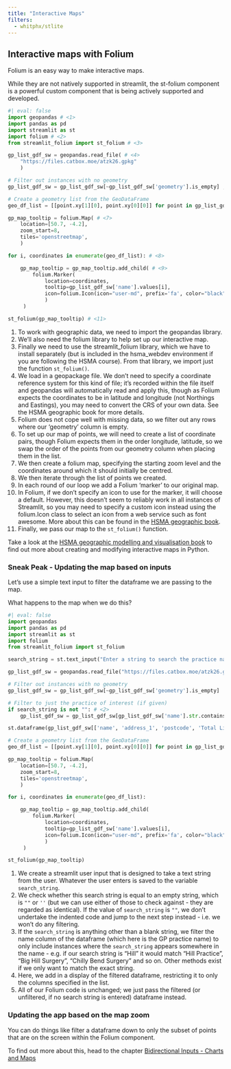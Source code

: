 ```yaml
---
title: "Interactive Maps"
filters:
  - whitphx/stlite
---
```


## Interactive maps with Folium

Folium is an easy way to make interactive maps.

While they are not natively supported in streamlit, the st-folium component is a powerful custom component that is being actively supported and developed.

```python
#| eval: false
import geopandas # <1>
import pandas as pd
import streamlit as st
import folium # <2>
from streamlit_folium import st_folium # <3>

gp_list_gdf_sw = geopandas.read_file( # <4>
    "https://files.catbox.moe/atzk26.gpkg"
    )

# Filter out instances with no geometry
gp_list_gdf_sw = gp_list_gdf_sw[~gp_list_gdf_sw['geometry'].is_empty] , # <5>

# Create a geometry list from the GeoDataFrame
geo_df_list = [[point.xy[1][0], point.xy[0][0]] for point in gp_list_gdf_sw.geometry] # <6>

gp_map_tooltip = folium.Map( # <7>
    location=[50.7, -4.2],
    zoom_start=8,
    tiles='openstreetmap',
    )

for i, coordinates in enumerate(geo_df_list): # <8>

    gp_map_tooltip = gp_map_tooltip.add_child( # <9>
        folium.Marker(
            location=coordinates,
            tooltip=gp_list_gdf_sw['name'].values[i],
            icon=folium.Icon(icon="user-md", prefix='fa', color="black") # <10>
            )
     )

st_folium(gp_map_tooltip) # <11>

```

1. To work with geographic data, we need to import the geopandas library.
2. We'll also need the folium library to help set up our interactive map.
3. Finally we need to use the streamlit_folium library, which we have to install separately (but is included in the hsma_webdev environment if you are following the HSMA course). From that library, we import just the function `st_folium()`.
4. We load in a geopackage file. We don't need to specify a coordinate reference system for this kind of file; it's recorded within the file itself and geopandas will automatically read and apply this, though as Folium expects the coordinates to be in latitude and longitude (not Northings and Eastings), you may need to convert the CRS of your own data. See the HSMA geographic book for more details.
5. Folium does not cope well with missing data, so we filter out any rows where our 'geometry' column is empty.
6. To set up our map of points, we will need to create a list of coordinate pairs, though Folium expects them in the order longitude, latitude, so we swap the order of the points from our geometry column when placing them in the list.
7. We then create a folium map, specifying the starting zoom level and the coordinates around which it should initially be centred.
8. We then iterate through the list of points we created.
9. In each round of our loop we add a Folium 'marker' to our original map.
10. In Folium, if we don't specify an icon to use for the marker, it will choose a default. However, this doesn't seem to reliably work in all instances of Streamlit, so you may need to specify a custom icon instead using the folium.Icon class to select an icon from a web service such as font awesome. More about this can be found in the [HSMA geographic book](https://hsma-programme.github.io/hsma6_geographic_optimisation_and_visualisation_book/python_geopandas_folium_point_data.html#web-markers).
11. Finally, we pass our map to the `st_folium()` function.

<!-- ```{stlite-python}
import micropip
await micropip.install("geopandas")
await micropip.install("streamlit-folium")
import geopandas
import pandas as pd
import matplotlib.pyplot as plt
import streamlit as st
import folium
from streamlit_folium import st_folium

gp_list_gdf_sw = geopandas.read_file("https://files.catbox.moe/atzk26.gpkg")

# Filter out instances with no geometry
gp_list_gdf_sw = gp_list_gdf_sw[~gp_list_gdf_sw['geometry'].is_empty]

# Create a geometry list from the GeoDataFrame
geo_df_list = [[point.xy[1][0], point.xy[0][0]] for point in gp_list_gdf_sw.geometry]

gp_map_tooltip = folium.Map(
    location=[50.7, -4.2],
    zoom_start=8,
    tiles='openstreetmap',
    )

for i, coordinates in enumerate(geo_df_list):

    gp_map_tooltip = gp_map_tooltip.add_child(
        folium.Marker(
            location=coordinates,
            tooltip=gp_list_gdf_sw['name'].values[i],
            icon=folium.Icon(icon="user-md", prefix='fa', color="black")
            )
     )

st_folium(gp_map_tooltip)

``` -->

:::{.callout-tip}
Take a look at the [HSMA geographic modelling and visualisation book](https://hsma-programme.github.io/hsma6_geographic_optimisation_and_visualisation_book/python_geopandas_folium_intro.html) to find out more about creating and modifying interactive maps in Python.
:::

### Sneak Peak - Updating the map based on inputs

Let's use a simple text input to filter the dataframe we are passing to the map.

What happens to the map when we do this?

```python
#| eval: false
import geopandas
import pandas as pd
import streamlit as st
import folium
from streamlit_folium import st_folium

search_string = st.text_input("Enter a string to search the practice name field by") # <1>

gp_list_gdf_sw = geopandas.read_file("https://files.catbox.moe/atzk26.gpkg")

# Filter out instances with no geometry
gp_list_gdf_sw = gp_list_gdf_sw[~gp_list_gdf_sw['geometry'].is_empty]

# Filter to just the practice of interest (if given)
if search_string is not "": # <2>
    gp_list_gdf_sw = gp_list_gdf_sw[gp_list_gdf_sw['name'].str.contains(search_string.upper())] # <3>

st.dataframe(gp_list_gdf_sw[['name', 'address_1', 'postcode', 'Total List Size']]) # <4>

# Create a geometry list from the GeoDataFrame
geo_df_list = [[point.xy[1][0], point.xy[0][0]] for point in gp_list_gdf_sw.geometry] # <5>

gp_map_tooltip = folium.Map(
    location=[50.7, -4.2],
    zoom_start=8,
    tiles='openstreetmap',
    )

for i, coordinates in enumerate(geo_df_list):

    gp_map_tooltip = gp_map_tooltip.add_child(
        folium.Marker(
            location=coordinates,
            tooltip=gp_list_gdf_sw['name'].values[i],
            icon=folium.Icon(icon="user-md", prefix='fa', color="black")
            )
     )

st_folium(gp_map_tooltip)

```

1. We create a streamlit user input that is designed to take a text string from the user. Whatever the user enters is saved to the variable `search_string`.
2. We check whether this search string is equal to an empty string, which is `""` or `''` (but we can use either of those to check against - they are regarded as identical). If the value of `search_string` is `""`, we don't undertake the indented code and jump to the next step instead - i.e. we won't do any filtering.
3. If the `search_string` is anything other than a blank string, we filter the name column of the dataframe (which here is the GP practice name) to only include instances where the `search_string` appears somewhere in the name - e.g. if our search string is "Hill" it would match "Hill Practice", "Big Hill Surgery", "Chilly Bend Surgery" and so on. Other methods exist if we only want to match the exact string.
4. Here, we add in a display of the filtered dataframe, restricting it to only the columns specified in the list.
5. All of our Folium code is unchanged; we just pass the filtered (or unfiltered, if no search string is entered) dataframe instead.

<!-- ```{stlite-python}
import micropip
await micropip.install("geopandas")
await micropip.install("streamlit-folium")
import geopandas
import pandas as pd
import matplotlib.pyplot as plt
import streamlit as st
import folium
from streamlit_folium import st_folium

search_string = st.text_input("Enter a string to search the practice name field by")

gp_list_gdf_sw = geopandas.read_file("https://files.catbox.moe/atzk26.gpkg")

# Filter out instances with no geometry
gp_list_gdf_sw = gp_list_gdf_sw[~gp_list_gdf_sw['geometry'].is_empty]

# Filter to just the practice of interest (if given)
if search_string is not None:
    gp_list_gdf_sw = gp_list_gdf_sw[gp_list_gdf_sw['name'].str.contains(search_string.upper())]

st.dataframe(gp_list_gdf_sw[['name', 'address_1', 'postcode', 'Total List Size']])

# Create a geometry list from the GeoDataFrame
geo_df_list = [[point.xy[1][0], point.xy[0][0]] for point in gp_list_gdf_sw.geometry]

gp_map_tooltip = folium.Map(
    location=[50.7, -4.2],
    zoom_start=8,
    tiles='openstreetmap',
    )

for i, coordinates in enumerate(geo_df_list):

    gp_map_tooltip = gp_map_tooltip.add_child(
        folium.Marker(
            location=coordinates,
            tooltip=gp_list_gdf_sw['name'].values[i],
            icon=folium.Icon(icon="user-md", prefix='fa', color="black")
            )
     )

st_folium(gp_map_tooltip)

``` -->

### Updating the app based on the map zoom

You can do things like filter a dataframe down to only the subset of points that are on the screen within the Folium component.

To find out more about this, head to the chapter [Bidirectional Inputs - Charts and Maps](bidirectional_plots_and_maps.qmd#maps)
